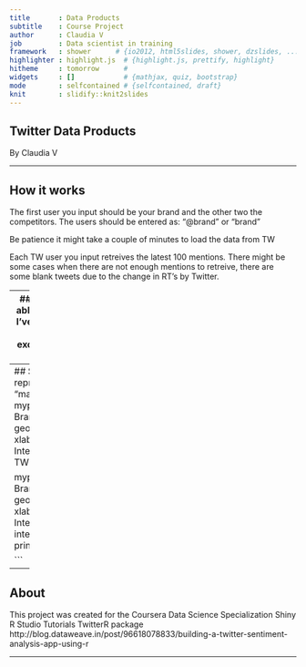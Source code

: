 ```yaml
---
title       : Data Products
subtitle    : Course Project
author      : Claudia V
job         : Data scientist in training
framework   : shower      # {io2012, html5slides, shower, dzslides, ...}
highlighter : highlight.js  # {highlight.js, prettify, highlight}
hitheme     : tomorrow      # 
widgets     : []            # {mathjax, quiz, bootstrap}
mode        : selfcontained # {selfcontained, draft}
knit        : slidify::knit2slides
---
```


## Twitter Data Products 
By Claudia V


--- 

## How it works
The first user you input should be your brand and the other two the competitors. 
The users should be entered as: "@brand" or "brand"

Be patience it might take a couple of minutes to load the data from TW

Each TW user you input retreives the latest 100 mentions*. 
*There might be some cases when there are not enough mentions to retreive, there are some blank tweets due to the change in RT's by Twitter. 



--- 
## Time and interactions analysis. 
I was not able to make this using the dynamic data, but I've included a sample of the analysis 
Tweets are separated to get the ones made exclusively by each brand and the number of RTs and Fav is added into interactions. 

--- 
## Sample Plots 
```r
library(repmis)
Brand <- repmis::source_DropboxData("sampleData.csv",
                                  "ma62f5cmcey5ht9",
                                  sep = ",",
                                  header = TRUE)
myplot<-qplot( Hour, int, data = Brand,color=screenName, geom = "point") +
  geom_point() + theme_grey(base_size = 18) +
  xlab("Hora de Publicación") +
  ylab("Total de Interacciones") +
  labs(title = "Interacciones TW ")
print(myplot)

myplot<-qplot( Hour, int, data = Brand,color=screenName, geom = "point") +
  geom_point() + theme_grey(base_size = 18) +
  xlab("Hora de Publicación") +
  ylab("Total de Interacciones") +
  labs(title = "Promedio de interacciones TW por marca por Hora")
print(myplot)


```

---
## About
This project was created for the Coursera Data Science Specialization
Shiny R Studio Tutorials
TwitterR package
http://blog.dataweave.in/post/96618078833/building-a-twitter-sentiment-analysis-app-using-r

--- 
